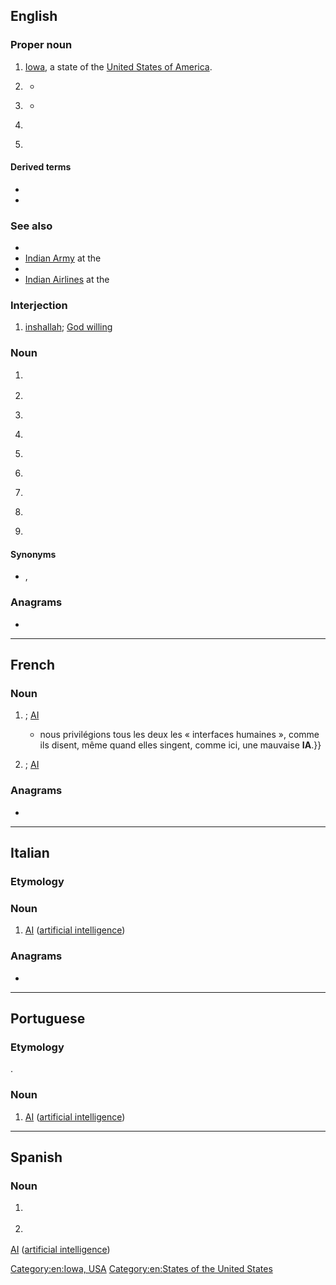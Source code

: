 {{also|Appendix:Variations of "ia"}}
==English==
{{wikipedia}}

===Proper noun===
{{en-proper noun}}

# [[Iowa]], a state of the [[United States of America]].
# {{lb|en|military|uncountable}} {{initialism of|en|[[India]]n [[army|Army]]}}
#* {{quote-book|en|year=2014|author=Daniel Marston|authorlink=Daniel Marston (historian)|title=The Indian Army and the End of the Raj|publisher={{w|Cambridge University Press}}|url=http://books.google.com/books?id=ZR9GAwAAQBAJ&pg=PA1|isbn=978-0-52189-975-8|page=1|text=Provided that they [the Indian Army or '''IA'''] do their duty, armed insurrection in India would not be an insoluble problem. If however the '''IA''' go the other way, the picture would be very different.<br/>We do not have the military force to hold India against a widespread guerrilla movement or to reconquer India ... It is doubtful if we could keep the Indian troops loyal. {{w|Clement Attlee|Attlee}} to {{w|Chiefs of Staff Committee|Chiefs of Staff}}, TOP, XI, p.68}}
# {{lb|en|India|initialism}} {{initialism of|en|[[India]]n [[airlines|Airlines]]}}
#* {{quote-journal|en|volume=27|year=2002|journal={{w|India Today}}|publisher={{w|Living Media India Limited|Thomson Living Media India Limited}}|title=Aviation - Indian Airlines|url=https://books.google.com/books?id=clRDAAAAYAAJ|author=Rohit Saran|page=50|text=Your home in the sky. In the coming weeks, Indian Airlines ('''IA''') may consider changing its slogan to something more down to earth. For the airline itself may be running for shelter when it announces its results for 2001-2 sometime next month.}}
# {{lb|en|military}} {{initialism of|en|[[Iraq]]i [[Army]]}}
# {{lb|en|computing}} {{init of|en|[[Intel]] [[architecture|Architecture]]}}

====Derived terms====
{{s|Intel Architecture}}
* {{l|en|IA-32}}
* {{l|en|IA-64}}

===See also===
* {{pedia|lang=en|Indian Army}}
* [https://www.encyclopedia.com/history/encyclopedias-almanacs-transcripts-and-maps/indian-army Indian Army] at the {{w|Encyclopedia of India}}
* {{pedia|lang=en|Indian Airlines}}
* [https://www.britannica.com/EBchecked/topic/285626 Indian Airlines] at the {{w|Encyclopædia Britannica|''Encyclopædia Britannica''}}

===Interjection===
{{head|en|interjection}}

# {{lb|en|Arabic English}} [[inshallah]]; [[God willing]]

===Noun===
{{en-noun|~}}

# {{initialism of|en|immediate action}} {{gloss|the procedure to determine the cause of a rifle stoppage}}
# {{initialism of|en|Institute of Arts}}
# {{lb|en|computer}} {{initialism of|en|w:Information assurance|information assurance}}
# {{lb|en|law enforcement}} {{initialism of|en|internal affairs}} {{gloss|a department responsible for investigating complaints against police officers}}
# {{lb|en|military}} {{initialism of|en|individual augmentee}}
# {{lb|en|linguistic morphology}} {{initialism of|en|item-and-arrangement}}
# {{lb|en|grammar}} {{initialism of|en|internal argument}}
# {{lb|en|politics}} {{initialism of|en|international affairs}}
# {{initialism of|en|industrial action}}

====Synonyms====
* {{sense|law enforcement}} {{l|en|IAD}}, {{l|en|IAB}}

===Anagrams===
* {{anagrams|en|a=ai|A-I|AI|Ai|a.i.|ai}}

[[Category:en:Iowa, USA]]
[[Category:en:States of the United States]]

----

==French==

===Noun===
{{fr-noun|f|-}}

# {{lb|fr|AI}} {{init of|fr|intelligence artificielle|nodot=1|gloss=[[artificial intelligence]]}}; [[AI]]
#* {{RQ:Damasio Furtifs|chapter=3|passage={{...}}nous privilégions tous les deux les « interfaces humaines », comme ils disent, même quand elles singent, comme ici, une mauvaise '''IA'''.}}
# {{initialism of|fr|insémination artificielle|nodot=1|gloss=[[artificial insemination]]}}; [[AI]]

===Anagrams===
* {{l|fr|ai}}

----

==Italian==

===Etymology===
{{initialism of|it|intelligenza artificiale}}

===Noun===
{{head|it|noun|g=f}}

# [[AI]] ([[artificial intelligence]])

===Anagrams===
* {{anagrams|it|a=ai|-ai|ai|ài}}

----

==Portuguese==

===Etymology===
{{initialism|pt|inteligência artificial}}.

===Noun===
{{pt-noun|f|-}}

# {{lb|pt|computing}} [[AI]] ([[artificial intelligence]])

----

==Spanish==

===Noun===
{{es-noun|f|-}}

# {{lb|es|computing}} {{initialism of|es|inteligencia artificial}} {{gloss|[[AI]] (artificial intelligence)}}
# {{lb|es|medicine}} {{initialism of|es|incidencia acumulada}} {{gloss|[[CI]] (cumulative incidence)}}

[[AI]] ([[artificial intelligence]])